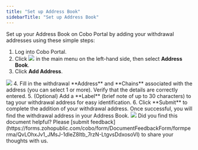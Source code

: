 ```yaml
---
title: "Set up Address Book"
sidebarTitle: "Set up Address Book"
---
```


Set up your Address Book on Cobo Portal by adding your withdrawal addresses using these simple steps:



1. Log into Cobo Portal.
2. Click <img src="/en/images/common/wallets_icon.svg" className="icon"/> in the main menu on the left-hand side, then select **Address Book**.
3. Click **Add Address**.
<img src="/en/images/address-book/set-up-address-book.png" className="screenshot_full_screen"/>
4. Fill in the withdrawal **Address** and **Chains** associated with the address (you can select 1 or more). Verify that the details are correctly entered.
5. (Optional) Add a **Label** (brief note of up to 30 characters) to tag your withdrawal address for easy identification.
6. Click **Submit** to complete the addition of your withdrawal address. Once successful, you will find the withdrawal address in your Address Book.
<img src="/en/images/address-book/add-address.png" className="screenshot_modal"/>
<Tip>Did you find this document helpful? Please [submit feedback](https://forms.zohopublic.com/cobo/form/DocumentFeedbackForm/formperma/QvLOhxJv1_JMsJ-1dleZ8Itb_7rzN-LtgvsDdxosoVI) to share your thoughts with us.</Tip>